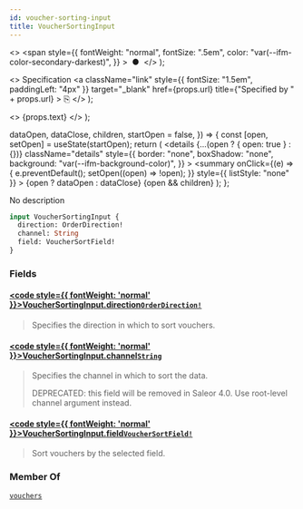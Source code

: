 ```yaml
---
id: voucher-sorting-input
title: VoucherSortingInput
---
```


  <>
    <span
      style={{
        fontWeight: "normal",
        fontSize: ".5em",
        color: "var(--ifm-color-secondary-darkest)",
      }}
    >
      &nbsp;●&nbsp;
    </span>
  </>
);

  <>
    Specification
    <a
      className="link"
      style={{ fontSize: "1.5em", paddingLeft: "4px" }}
      target="\_blank"
      href={props.url}
      title={"Specified by " + props.url}
    >
      ⎘
    </a>
  </>
);

  <>
    <span className={props.class}>{props.text}</span>
  </>
);


  dataOpen,
  dataClose,
  children,
  startOpen = false,
}) => {
  const [open, setOpen] = useState(startOpen);
  return (
    <details
      {...(open ? { open: true } : {})}
      className="details"
      style={{
        border: "none",
        boxShadow: "none",
        background: "var(--ifm-background-color)",
      }}
    >
      <summary
        onClick={(e) => {
          e.preventDefault();
          setOpen((open) => !open);
        }}
        style={{ listStyle: "none" }}
      >
        {open ? dataOpen : dataClose}
      </summary>
      {open && children}
    </details>
  );
};

No description

```graphql
input VoucherSortingInput {
  direction: OrderDirection!
  channel: String
  field: VoucherSortField!
}
```

### Fields

#### [<code style={{ fontWeight: 'normal' }}>VoucherSortingInput.<b>direction</b></code>](#)<Bullet />[`OrderDirection!`](../../../api-reference/miscellaneous/enums/order-direction) <Badge class="badge badge--secondary" text="non-null"/> <Badge class="badge badge--secondary" text="enum"/> <Badge class="badge badge--secondary" text="miscellaneous"/>

> Specifies the direction in which to sort vouchers.

#### [<code style={{ fontWeight: 'normal' }}>VoucherSortingInput.<b>channel</b></code>](#)<Bullet />[`String`](../../../api-reference/miscellaneous/scalars/string) <Badge class="badge badge--secondary" text="scalar"/> <Badge class="badge badge--secondary" text="miscellaneous"/>

> Specifies the channel in which to sort the data.
>
> DEPRECATED: this field will be removed in Saleor 4.0. Use root-level channel argument instead.

#### [<code style={{ fontWeight: 'normal' }}>VoucherSortingInput.<b>field</b></code>](#)<Bullet />[`VoucherSortField!`](../../../api-reference/miscellaneous/enums/voucher-sort-field) <Badge class="badge badge--secondary" text="non-null"/> <Badge class="badge badge--secondary" text="enum"/> <Badge class="badge badge--secondary" text="miscellaneous"/>

> Sort vouchers by the selected field.

### Member Of

[`vouchers`](../../../api-reference/discounts/queries/vouchers) <Badge class="badge badge--secondary" text="query"/>
